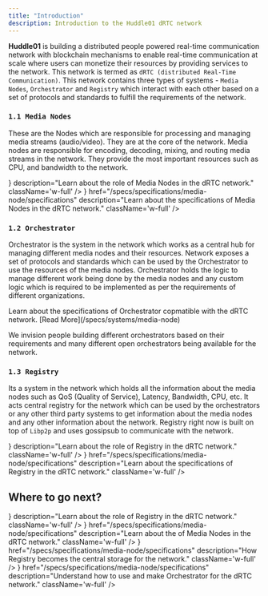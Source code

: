 ```yaml
---
title: "Introduction"
description: Introduction to the Huddle01 dRTC network
---
```



**Huddle01** is building a distributed people powered real-time communication network with blockchain mechanisms to enable real-time communication at scale
where users can monetize their resources by providing services to the network. This network is termed as `dRTC (distributed Real-Time Communication)`.
This network contains three types of systems - `Media Nodes`, `Orchestrator` and `Registry` which interact with each other based on a set of 
protocols and standards to fulfill the requirements of the network.


### `1.1 Media Nodes`
These are the Nodes which are responsible for processing and managing media streams (audio/video). They are at the core of the network.
Media nodes are responsible for encoding, decoding, mixing, and routing media streams in the network. They provide the most important
resources such as CPU, and bandwidth to the network.

<Cards className='w-full' >
  <Card
    title="Understanding Media Nodes"
    href="/specs/systems/media-node"
    icon={<FastForward />}
    description="Learn about the role of Media Nodes in the dRTC network."
    className='w-full'
  />
  <Card
    title="Specifications of Media Nodes"
    icon={<Cpu />}
    href="/specs/specifications/media-node/specifications"
    description="Learn about the specifications of Media Nodes in the dRTC network."
    className='w-full'
  />
</Cards>

### `1.2 Orchestrator`
Orchestrator is the system in the network which works as a central hub for managing different media nodes and their resources. Network exposes
a set of protocols and standards which can be used by the Orchestrator to use the resources of the media nodes. Orchestrator holds the logic to manage different work being done by the media nodes and any custom logic which is required to be implemented
as per the requirements of different organizations. 

<Callout title="More about Orchestrator" type="info">
  Learn about the specifications of Orchestrator copmatible with the dRTC network.
  [Read More](/specs/systems/media-node)
</Callout>

We invision people building different orchestrators based on their requirements and many different open orchestrators being available for the network.

### `1.3 Registry`
Its a system in the network which holds all the information about the media nodes such as QoS (Quality of Service), Latency, Bandwidth, CPU, etc.
It acts central registry for the network which can be used by the orchestrators or any other third party systems to get information about the media nodes
and any other information about the network. Registry right now is built on top of `Libp2p` and uses gossipsub to communicate with the network.

<Cards className='w-full' >
  <Card
    title="Understanding Registry"
    href="/specs/systems/media-node"
    icon={<FastForward />}
    description="Learn about the role of Registry in the dRTC network."
    className='w-full'
  />
  <Card
    title="Specifications of Registry"
    icon={<Cpu />}
    href="/specs/specifications/media-node/specifications"
    description="Learn about the specifications of Registry in the dRTC network."
    className='w-full'
  />
</Cards>

## Where to go next?
<Cards className='w-full' >
  <Card
    title="System Architecture"
    href="/specs/systems/media-node"
    icon={<FastForward />}
    description="Learn about the role of Registry in the dRTC network."
    className='w-full'
  />
  <Card
    title="Understanding Media Nodes"
    icon={<Cpu />}
    href="/specs/specifications/media-node/specifications"
    description="Learn about the of Media Nodes in the dRTC network."
    className='w-full'
  />
  <Card
    title="How Registry works?"
    icon={<Cpu />}
    href="/specs/specifications/media-node/specifications"
    description="How Registry becomes the central storage for the network."
    className='w-full'
  />
  <Card
    title="Using and making Orchestrator"
    icon={<Cpu />}
    href="/specs/specifications/media-node/specifications"
    description="Understand how to use and make Orchestrator for the dRTC network."
    className='w-full'
  />
</Cards>

